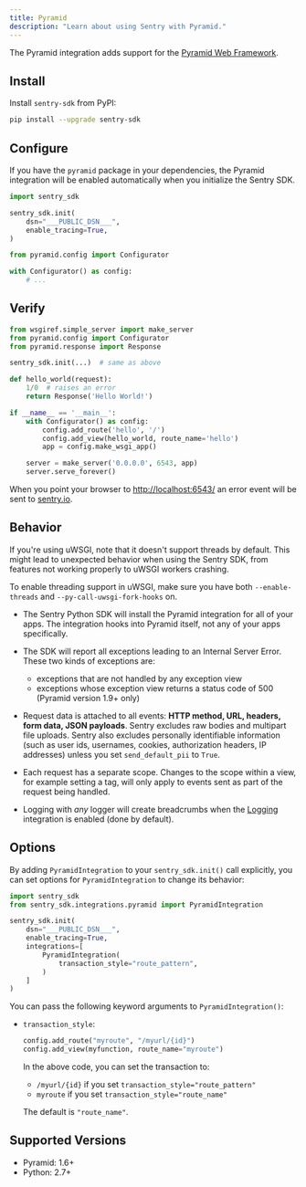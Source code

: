 ```yaml
---
title: Pyramid
description: "Learn about using Sentry with Pyramid."
---
```


The Pyramid integration adds support for the [Pyramid Web Framework](https://trypyramid.com/).

## Install

Install `sentry-sdk` from PyPI:

```bash
pip install --upgrade sentry-sdk
```

## Configure

If you have the `pyramid` package in your dependencies, the Pyramid integration will be enabled automatically when you initialize the Sentry SDK.

<SignInNote />

```python
import sentry_sdk

sentry_sdk.init(
    dsn="___PUBLIC_DSN___",
    enable_tracing=True,
)

from pyramid.config import Configurator

with Configurator() as config:
    # ...
```

## Verify

```python
from wsgiref.simple_server import make_server
from pyramid.config import Configurator
from pyramid.response import Response

sentry_sdk.init(...)  # same as above

def hello_world(request):
    1/0  # raises an error
    return Response('Hello World!')

if __name__ == '__main__':
    with Configurator() as config:
        config.add_route('hello', '/')
        config.add_view(hello_world, route_name='hello')
        app = config.make_wsgi_app()

    server = make_server('0.0.0.0', 6543, app)
    server.serve_forever()
```

When you point your browser to [http://localhost:6543/](http://localhost:6543/) an error event will be sent to [sentry.io](https://sentry.io).

## Behavior

<Alert level="warning" title="uWSGI and Sentry SDK">

If you're using uWSGI, note that it doesn't support threads by default. This might lead to unexpected behavior when using the Sentry SDK, from features not working properly to uWSGI workers crashing.

To enable threading support in uWSGI, make sure you have both `--enable-threads` and `--py-call-uwsgi-fork-hooks` on.

</Alert>

- The Sentry Python SDK will install the Pyramid integration for all of your apps. The integration hooks into Pyramid itself, not any of your apps specifically.

- The SDK will report all exceptions leading to an Internal Server Error. These two kinds of exceptions are:

  - exceptions that are not handled by any exception view
  - exceptions whose exception view returns a status code of 500 (Pyramid version 1.9+ only)

- Request data is attached to all events: **HTTP method, URL, headers, form data, JSON payloads**. Sentry excludes raw bodies and multipart file uploads. Sentry also excludes personally identifiable information (such as user ids, usernames, cookies, authorization headers, IP addresses) unless you set `send_default_pii` to `True`.

- Each request has a separate scope. Changes to the scope within a view, for example setting a tag, will only apply to events sent as part of the request being handled.

- Logging with _any_ logger will create breadcrumbs when
  the [Logging](/platforms/python/integrations/logging/)
  integration is enabled (done by default).

## Options

By adding `PyramidIntegration` to your `sentry_sdk.init()` call explicitly, you can set options for `PyramidIntegration` to change its behavior:

```python
import sentry_sdk
from sentry_sdk.integrations.pyramid import PyramidIntegration

sentry_sdk.init(
    dsn="___PUBLIC_DSN___",
    enable_tracing=True,
    integrations=[
        PyramidIntegration(
            transaction_style="route_pattern",
        )
    ]
)
```

You can pass the following keyword arguments to `PyramidIntegration()`:

- `transaction_style`:

  ```python
  config.add_route("myroute", "/myurl/{id}")
  config.add_view(myfunction, route_name="myroute")
  ```

  In the above code, you can set the transaction to:

  - `/myurl/{id}` if you set `transaction_style="route_pattern"`
  - `myroute` if you set `transaction_style="route_name"`

  The default is `"route_name"`.

## Supported Versions

- Pyramid: 1.6+
- Python: 2.7+
